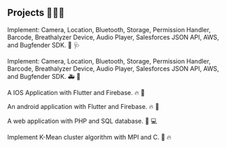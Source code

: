 ## Projects  👨🏻‍💻

<ProjectCard title="PROOF IOS" link="https://apps.apple.com/us/app/proof/id1471553656" bg="linear-gradient(to right, #185a9d 0%, #43cea2 100%)">

Implement: Camera, Location, Bluetooth, Storage, Permission Handler, Barcode, Breathalyzer Device, Audio Player, Salesforces JSON API, AWS, and Bugfender SDK. 🏥 🩺

</ProjectCard>

<ProjectCard title="PROOF Android" link="https://play.google.com/store/apps/details?id=com.recoverytrek.badgertrek" bg="linear-gradient(to right, #43cea2 0%, #185a9d 100%)">

Implement: Camera, Location, Bluetooth, Storage, Permission Handler, Barcode, Breathalyzer Device, Audio Player, Salesforces JSON API, AWS, and Bugfender SDK. 🚑 📱

</ProjectCard>

<ProjectCard title="Dump The Bump IOS" link="https://apps.apple.com/us/app/dump-the-bump/id1518827461" bg="linear-gradient(to right, #009fff 0%, #D585FF 100%)">

A IOS Application with Flutter and Firebase. 🔥 📱

</ProjectCard>

<ProjectCard title="Dump The Bump Android" link="https://play.google.com/store/apps/details?id=edu.fullerton.hhdPostpartum" bg="linear-gradient(to right, #D585FF 0%, #009fff 100%)">

An android application with Flutter and Firebase. 🔥 📱

</ProjectCard>

<ProjectCard title="University Database" link="https://github.com/hho114/University_Database" bg="linear-gradient(to right, #2193b0 0%, #662D8C 100%)">

A web application with PHP and SQL database. 🏢 💻

</ProjectCard>

<ProjectCard title="MPI Kmean Cluster" link="https://github.com/hho114/mpi_kmean_clustering" bg="linear-gradient(to right, #ec2f4b 0%, #009fff 100%)">

Implement K-Mean cluster algorithm with MPI and C. 📱 🔥

</ProjectCard>

